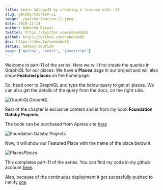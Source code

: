 ```yaml
---
title: Learn GatsbyJS by creating a tourism site -11
slug: gatsby-tourism-11
image: ./gatsby-tourism-11.jpeg
date: 2019-12-14
author: Nabendu Biswas
twitter: https://twitter.com/nabendu82
github: https://github.com/nabendu82
dev: https://dev.to/nabendu82
series: Gatsby-tourism
tags: ['gatsby', 'react', 'javascript']
---
```


Welcome to part-11 of the series. Here we will first create the queries in GraphiQL for our places. We have a **Places** page in our project and will also show **Featured places** on the home page.

So, head over to GraphiQL and type the below query to get all places. We can also get the details of the query from the docs, on the right side.

![GraphiQL](https://ik.imagekit.io/thewebdev/GatsbyTourism/11/1_gZBxXNaVYL.png)*GraphiQL*

Rest of the chapter is exclusive content and is from my book **Foundation Gatsby Projects**.

The book can be purchased from Apress site <a href="https://www.apress.com/in/book/9781484265574" target="_blank" rel="noopener noreferrer">here</a>




<div className={styles.image__small}>

![Foundation Gatsby Projects](https://res.cloudinary.com/dxkxvfo2o/image/upload/v1609570264/Foundation_Gatsby_zilffx.jpg)

</div>

Now, it will show our Featured Place with the name of the place below it.

![Places](https://ik.imagekit.io/thewebdev/GatsbyTourism/11/16_DzWpaYeLi.png)*Places*

This completes part-11 of the series. You can find my code in my github account [here](https://github.com/nabendu82/gatsbyTourism).

Also, because of the continuous deployment it got sucessfully pushed to netlify [site](https://amazinghampi.netlify.com/).
